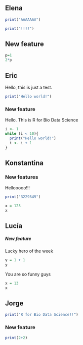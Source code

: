 ## Elena

```r
print("AAAAAAA")
```

```r
print("!!!!")
```

## New feature

```r
p=1
2*p
```

## Eric

Hello, this is just a test.

```r
print("Hello world!")
```

### New feature

Hello. This is R for Bio Data Science

```r
i <- 1
while (i < 10){
  print("Hello world!")
  i <- i + 1
}
```

## Konstantina

### New features

Hellooooo!!!

```r
print("3229349")
```

```r
x = 123
x
```

## Lucía

##### New feature

Lucky hero of the week

```r
y = 1 + 1
y
```

You are so funny guys

```r
x = 13
x
```

## Jorge

```r
print("R for Bio Data Science!!")
```

### New feature

```r
print(2+2)
```
